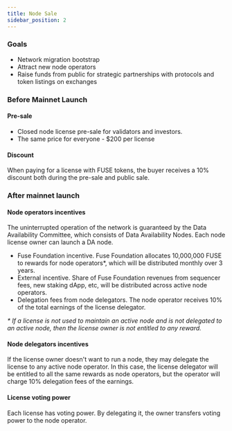 ```yaml
---
title: Node Sale
sidebar_position: 2
---
```


### Goals

- Network migration bootstrap
- Attract new node operators
- Raise funds from public for strategic partnerships with protocols and token listings on exchanges

### Before Mainnet Launch

#### Pre-sale

- Closed node license pre-sale for validators and investors.
- The same price for everyone - $200 per license

#### Discount

When paying for a license with FUSE tokens, the buyer receives a 10% discount both during the pre-sale and public sale.

### After mainnet launch

#### Node operators incentives

The uninterrupted operation of the network is guaranteed by the Data Availability Committee, which consists of Data Availability Nodes. Each node license owner can launch a DA node.

- Fuse Foundation incentive. Fuse Foundation allocates 10,000,000 FUSE to rewards for node operators\*, which will be distributed monthly over 3 years.
- External incentive. Share of Fuse Foundation revenues from sequencer fees, new staking dApp, etc, will be distributed across active node operators.
- Delegation fees from node delegators. The node operator receives 10% of the total earnings of the license delegator.

_\* If a license is not used to maintain an active node and is not delegated to an active node, then the license owner is not entitled to any reward._

#### Node delegators incentives

If the license owner doesn't want to run a node, they may delegate the license to any active node operator. In this case, the license delegator will be entitled to all the same rewards as node operators, but the operator will charge 10% delegation fees of the earnings.

#### License voting power

Each license has voting power. By delegating it, the owner transfers voting power to the node operator.
